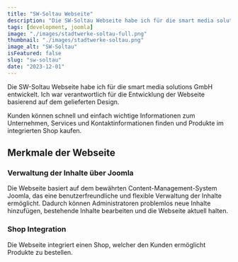 ---
title: "SW-Soltau Webseite"
description: "Die SW-Soltau Webseite habe ich für die smart media solutions GmbH entwickelt."
tags: [development, joomla]
image: "./images/stadtwerke-soltau-full.png"
thumbnail: "./images/stadtwerke-soltau.png"
image_alt: "SW-Soltau"
isFeatured: false
slug: "sw-soltau"
date: "2023-12-01"
---


Die SW-Soltau Webseite habe ich für die smart media solutions GmbH entwickelt. Ich war verantwortlich für die Entwicklung der Webseite basierend auf dem gelieferten Design.

Kunden können schnell und einfach wichtige Informationen zum Unternehmen, Services und Kontaktinformationen finden und Produkte im integrierten Shop kaufen.

<ProjectDetails
  client="smart media solutions GmbH"
  handover="12/2023"
  services="HTML, Tailwind, JavaScript, PHP, Joomla, MySQL"
  website="https://sw-soltau.de/"
/>

## Merkmale der Webseite

### Verwaltung der Inhalte über Joomla

Die Webseite basiert auf dem bewährten Content-Management-System Joomla, das eine benutzerfreundliche und flexible Verwaltung der Inhalte ermöglicht. Dadurch können Administratoren problemlos neue Inhalte hinzufügen, bestehende Inhalte bearbeiten und die Webseite aktuell halten.

### Shop Integration

Die Webseite integriert einen Shop, welcher den Kunden ermöglicht Produkte zu bestellen.
